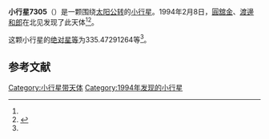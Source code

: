 {{Infobox planet
| bgcolour = #FFFFC0
| name = 7305 Ossakajusto
| symbol = 
| image = 
| caption = 
| discovery = yes
| discovery_ref = 
| discoverer = [[圓舘金|圓舘金]]、[[渡邊和郎|渡邊和郎]]
| discovery_site = [[北见|北见]] 
| discovered = 1994年2月8日
| designations = yes
| mp_name = 
| named_after = 
| alt_names = 1994 CX1/ 1950 RO1 / 1968 QA / 1980 BF4 / 1989 CY8
| mp_category = [[主带小行星|主带小行星]]
| orbit_ref = <ref name="a">[http://ssd.jpl.nasa.gov/sbdb.cgi?sstr=7305 7305 Ossakajusto] {{Wayback|url=http://ssd.jpl.nasa.gov/sbdb.cgi?sstr=7305 |date=20201124023854 }}，小行星數據庫瀏覽器（JPL Small-Body Database Browser）－[[美国国家航空航天局|美国国家航空航天局]]喷气推进实验室</ref>
| epoch = 2456400.5 (2013年4月18日更新)
| aphelion = {{convert|3.362506728714772|AU|km|3|abbr=on|lk=out}}
| perihelion = {{convert|2.122618646709896|AU|km|3|abbr=on}}
| semimajor = {{convert|2.742562687712334|AU|km|3|abbr=on}}
| eccentricity = 0.226045532
| period = 1658.949904 [[日|日]]<br />4.54[[儒略年|儒略年]]
| avg_speed = 
| inclination = 14.46031388645934
| asc_node = 314.9832398381008
| mean_anomaly = 
| arg_peri = 335.47291264
| satellites = 
| physical_characteristics = yes
| dimensions = 
| mass = 
| density = 
| surface_grav = 
| escape_velocity = 
| sidereal_day = 
| axial_tilt = 
| pole_ecliptic_lat = 
| pole_ecliptic_lon = 
| albedo = 
| temperatures= 
| temp_name1 = 
| mean_temp_1 = 
| max_temp_1 = 
| temp_name2 = 
| max_temp_2 = 
| spectral_type = 
| abs_magnitude = 335.47291264
}}

'''小行星7305'''（{{lang-en|7305 Ossakajusto}}）是一颗围绕[[太阳|太阳]][[公转|公转]]的[[小行星|小行星]]。1994年2月8日，[[圓舘金|圓舘金]]、[[渡邊和郎|渡邊和郎]]在北见发现了此天体<ref name="a" /><ref>{{cite news|title=小行星列表|url=http://cfa-www.harvard.edu/iau/lists/NumberedMPs.txt|accessdate=2013-07-08|newspaper=哈佛大学|archive-date=2008-05-17|archive-url=https://web.archive.org/web/20080517010638/http://cfa-www.harvard.edu/iau/lists/NumberedMPs.txt|dead-url=no}}</ref>。

这颗小行星的[[绝对星等|绝对星等]]为335.47291264等<ref name="a" />。

==参考文献==
{{reflist}}
{{Minor Planet Number|[[小行星7304|小行星7304]]|[[小行星7306|小行星7306]]}}

{{小天体}}

[[Category:小行星带天体|Category:小行星带天体]]
[[Category:1994年发现的小行星|Category:1994年发现的小行星]]

{{asteroid-stub}}